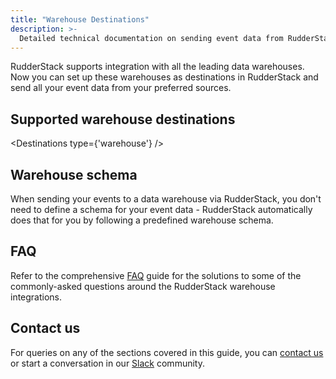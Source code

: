 ```yaml
---
title: "Warehouse Destinations"
description: >-
  Detailed technical documentation on sending event data from RudderStack to your specified data warehouse platforms.
---
```


RudderStack supports integration with all the leading data warehouses. Now you can set up these warehouses as destinations in RudderStack and send all your event data from your preferred sources.

## Supported warehouse destinations

<Destinations
  type={'warehouse'}
/>

## Warehouse schema

When sending your events to a data warehouse via RudderStack, you don't need to define a schema for your event data - RudderStack automatically does that for you by following a predefined <Link to="/tmp-destinations/warehouse-destinations/warehouse-schema/">warehouse schema</Link>.

## FAQ

Refer to the comprehensive [FAQ](https://rudderstack.com/docs/data-warehouse-integrations/warehouse-faqs/) guide for the solutions to some of the commonly-asked questions around the RudderStack warehouse integrations.

## Contact us

For queries on any of the sections covered in this guide, you can [contact us](mailto:%20docs@rudderstack.com) or start a conversation in our [Slack](https://rudderstack.com/join-rudderstack-slack-community) community.
